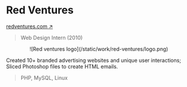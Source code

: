 # Red Ventures

<Thick>[redventures.com ↗](https://redventures.com/)</Thick>

> Web Design Intern (2010)

<Center className="max-w-lg mx-auto">
	![Red ventures logo](/static/work/red-ventures/logo.png)
</Center>

Created 10+ branded advertising websites and unique user interactions; Sliced Photoshop files to create HTML emails.

> PHP, MySQL, Linux
